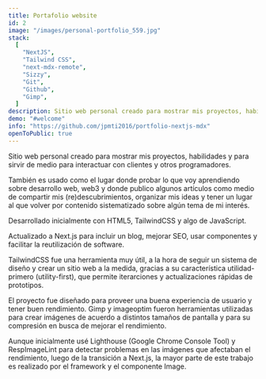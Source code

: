```yaml
---
title: Portafolio website
id: 2
image: "/images/personal-portfolio_559.jpg"
stack:
  [
    "NextJS",
    "Tailwind CSS",
    "next-mdx-remote",
    "Sizzy",
    "Git",
    "Github",
    "Gimp",
  ]
description: Sitio web personal creado para mostrar mis proyectos, habilidades y para que sirva de medio para interactuar con clientes y otros programadores.
demo: "#welcome"
info: "https://github.com/jpmti2016/portfolio-nextjs-mdx"
openToPublic: true
---
```


Sitio web personal creado para mostrar mis proyectos, habilidades y para sirvir de medio para interactuar con clientes y
otros programadores.

También es usado como el lugar donde probar lo que voy aprendiendo sobre desarrollo web, web3 y donde publico algunos artículos como medio
de compartir mis (re)descubrimientos, organizar mis ideas y tener un lugar al que volver por contenido sistematizado sobre algún tema de mi
interés.

Desarrollado inicialmente con HTML5, TailwindCSS y algo de JavaScript.

Actualizado a Next.js para incluir un blog, mejorar SEO, usar componentes y facilitar la reutilización de software.

TailwindCSS fue una herramienta muy útil, a la hora de seguir un sistema de diseño y crear un sitio web a la medida, gracias a su
característica utilidad-primero (utility-first), que permite iterarciones y actualizaciones rápidas de prototipos.

El proyecto fue diseñado para proveer una buena experiencia de usuario y tener buen rendimiento. Gimp y imageoptim fueron herramientas
utilizadas para crear imágenes de acuerdo a distintos tamaños de pantalla y para su compresión en busca de mejorar el rendimiento.

Aunque inicialmente usé Lighthouse (Google Chrome Console Tool) y RespImageLint para detectar problemas en las imágenes que afectaban el
rendimiento, luego de la transición a Next.js, la mayor parte de este trabajo es realizado por el framework y el componente Image.
